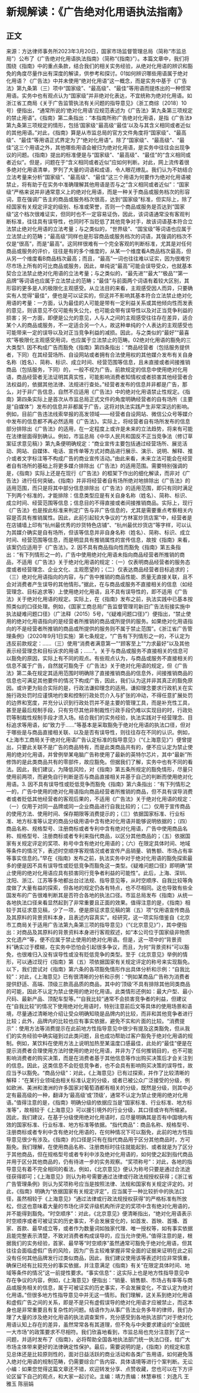 # 新规解读：《广告绝对化用语执法指南》
## 正文
来源：方达律师事务所2023年3月20日，国家市场监督管理总局（简称“市监总局”）公布了《广告绝对化用语执法指南》（简称“《指南》”）。本篇文章中，我们将围绕《指南》中的重点条款，结合我们的相关实务经验，从绝对化用语的辨识和豁免的角度尽量作出有深度的解读，供参考和探讨。01如何辨识哪些用语属于绝对化用语？《广告法》中并未使用“绝对化用语”这一概念，而是实务中基于《广告法》第九条第（三）项中“国家级”、“最高级”、“最佳”等用语而提炼出的一种惯常用语。实务中也有观点认为“国家级”并非绝对化表达，不宜统称为绝对化用语。如浙江省工商局《关于广告监管执法有关问题的指导意见》（浙工商综〔2018〕10号）便指出，“通常所说的‘绝对化用语’应规范表述为《广告法》第九条第三项规定的禁止用语”。《指南》第二条指出：“本指南所称广告绝对化用语，是指《广告法》第九条第三项规定的情形，包括‘国家级’‘最高级’‘最佳’以及与其含义相同或者近似的其他用语。”对此，《指南》算是从市监总局的官方文件角度将“国家级”、“最高级”、“最佳”等用语正式界定为了“绝对化用语”。除了“国家级”、“最高级”、“最佳”这三个用语之外，其他哪些用语会被归为绝对化用语，是实务中往往会出现争议的问题。《指南》提出的标准便是与“国家级”、“最高级”、“最佳”的“含义相同或者近似”。但是，问题在于“含义相同或者近似”应如何判断。对此，网上流传着很多绝对化用语清单，罗列了大量的词语和成语，令人眼花缭乱。我们认为不妨结合立法考量来分析“国家级”、“最高级”、“最佳”这三个用语为何要作为绝对化用语被禁止，将有助于在实务中准确理解其他用语是否与之“含义相同或者近似”：“国家级”严格来说并非通常意义上的绝对化用语，而是一种关于商品或服务档次的形容词，意在强调广告主的商品或服务档次很高，达到“国家级”标准，但实际上，除了经国家有关规定评定的级别、标准或荣誉，否则一个商品或服务是否达到“国家级”这个档次很难证实，但同时也不一定容易证伪，因此，该词语通常没有客观判断标准，往往具有误导性，也同时不当贬低了其他竞争对手，故该词语基本符合立法禁止绝对化用语的立法考量；与之类似的，“世界级”、“国宝级”等词语也应属于立法禁止的范畴；“最高级”同样也是形容商品或服务档次的词语，其强调的档次不仅是“很高”，而是“最高”。这同样很难有一个完全客观的判断标准，尤其是对任何商品或服务的评价，往往是有的多个维度的，从某一个维度看A商品档次最高，但从另一个维度看B商品档次最高；而且，“最高”一词也往往难以证实，因为很难穷尽市场上所有的可比商品或服务，因此，单纯说“最高”可能会误导受众，也就基本契合立法禁止绝对化用语的立法考量；与之类似的，“最先进”“最大”“极品”“第一品牌”等词语也应属于立法禁止的范畴；“最佳”与前面两个词语有着较大区别，其形容的更多是人的极限化主观感受。从立法目的来看，主观感受因人而异，只要确实有人觉得“最佳”，便也是可以证实的，但这并不影响其基本符合立法禁止绝对化用语的考量：一方面，认为最佳的人可能是带有一定利益关系或其他倾向性而发表的意见，则该意见不仅可能有失公允，也可能会带有误导性以及对正当竞争利益的损害；另一方面，即便是公允的意见，人与人之间的主观感受往往存在差异，适合某个人的商品或服务，不一定适合另一个人，故这种单纯的个人表达的主观感受也可能带来一定的误导以及对正当竞争利益的减损。因此，与之类似的“最好”“最喜欢”等极限化主观感受用词，也应属于立法禁止的范畴。02绝对化用语的豁免的三大类型1. 因不构成广告而豁免《指南》第四条指出：“商品经营者（包括服务提供者，下同）在其经营场所、自设网站或者拥有合法使用权的其他媒介发布有关自身名称（姓名）、简称、标识、成立时间、经营范围等信息，且未直接或者间接推销商品（包括服务，下同）的，一般不视为广告。前款规定的信息中使用绝对化用语，商品经营者无法证明其真实性，可能影响消费者知情权或者损害其他经营者合法权益的，依据其他法律、法规进行查处。”经营者发布的信息并非都是广告，那么，对于非广告信息，自然不应适用《广告法》中的绝对化用语禁止性规定。《指南》第四条实际上是首次从市监总局正式文件的角度明确经营者的自有场所（主要是“自媒体”）发布的信息并非都属于广告，这将对执法实践产生非常深远的影响。例如，目前广告违法线索举报的高发领域——经营者自设网站、微信公众号等媒介中发布的信息都不再必然适用《广告法》。实际上，将经营者自有场所发布的信息部分排除出《广告法》的适用，在一定程度上或许是未来的立法趋势，将来有可能在法律层面得到确认。例如，市监总局《中华人民共和国反不正当竞争法（修订草案征求意见稿）》第九条便明确规定：“商业宣传主要包括通过经营场所、展览活动、网站、自媒体、电话、宣传单等方式对商品进行展示、演示、说明、解释、推介或者文字标注等不构成广告的商业宣传活动。”由此来看，未来立法可能会在经营者自有场所的基础上将更多媒介排除出《广告法》的适用范围。需要特别强调的是，《指南》实际上还是在现行《广告法》的框架下作出的细化解读，而非对《广告法》进行任何突破。《指南》并非将经营者自有场所绝对地排除出《广告法》的适用范围，而只是将其中部分信息排除出《广告法》的适用范围，即只有同时满足下列两个标准的，才能排除：信息类型应是有关自身名称（姓名）、简称、标识、成立时间、经营范围等信息；信息目的不得直接或者间接推销商品。实际上，现行《广告法》也是按此标准来判定广告与非广告信息的，尤其是需要重点考察相关内容是否具有推销属性。因此，此前引起较大争议的“方林富炒货店案”中，经营者是在店铺墙上印有“杭州最优秀的炒货特色店铺”、“杭州最优炒货店”等字样，可以认为其媒介确实是自有场所，但该等信息并非自身名称（姓名）、简称、标识、成立时间、经营范围等信息，而是明显具有推销属性的宣传信息，故按《指南》来看，该案仍应适用于《广告法》。2. 因不具有商品指向性而豁免《指南》第五条指出：“有下列情形之一的，广告中使用绝对化用语未指向商品经营者所推销的商品，不适用《广告法》关于绝对化用语的规定：（一）仅表明商品经营者的服务态度或者经营理念、企业文化、主观愿望的；（二）仅表达商品经营者目标追求的；（三）绝对化用语指向的内容，与广告中推销的商品性能、质量无直接关联，且不会对消费者产生误导的其他情形。”据此，在与商品或服务不直接相关的信息（如经营理念、目标追求等）上使用绝对化用语，且不具有误导性的，即不适用《广告法》关于绝对化用语的规定。实际上，在《指南》发布之前，执法实践中已基本按照类似的口径处理。例如，《国家工商总局广告监督管理司新旧广告法衔接实施中执法疑难问题口径》（广法释（2015）5号，“《疑难问题口径》”）便指出，“禁止使用的绝对化用语指向的是经营者所推销的商品或所提供的服务。如果绝对化用语指向的不是经营者所推销的商品或所提供的服务则不属于禁止范围”。《浙江省广告管理条例》（2020年9月1日实施）第七条规定，“广告有下列情形之一的，不认定为违反前款规定：……（三）使用“消费者满意第一”“顾客至上”“力求最好”以及其他表示经营理念和目标诉求的用语；……”。关于与商品或服务不直接相关的信息可以豁免的原因，实际上有不同的观点。有些观点认为，与商品或服务不直接相关的信息不属于广告，自然就可豁免于《广告法》关于绝对化用语的规定，但《广告法》第二条在规定其适用范围时明确除了直接推销商品的信息外，间接推销商品的信息也可满足其他要件的情况下构成广告，因此，我们认为这并非其真正的豁免原因。或许更为贴合实际的是，行政法谦抑理念的适用。谦抑理念要求行政机关在实施行政处罚时应谨慎地约束和控制行政处罚介入与扩张的冲动，不得任意扩展处罚的边界和宽度，并充分认识到行政处罚并不是主要的管理工具，而是补充性工具，甚至是最后规制手段，只有穷尽其他非制裁性行政手段仍难以实现目的时，行政处罚等制裁性规制手段才须入场。结合我们的实务经验，执法实践对于经营理念、目标追求等用语，如“致力于……”等基本是采取豁免于绝对化用语的执法口径，但对于哪些是与商品直接相关联、以及是否有误导性，则往往存在不同的认识。例如，《上海市工商局关于绝对化用语广告认定标准的指导意见》（“《上海意见》”）便曾提出，只要此关联不是广告的商品特有，而是此类商品共有的，便不应认定为禁止使用的绝对化用语，并曾例举某电脑广告称使用了最新的英特尔芯片，其中“最新”所修饰的是此类商品共有的零部件，故应豁免。但据我们了解，实务中也有不同的看法。因此，我们建议，为降低风险，对《指南》第五条所规定的豁免情形，尽量只使用前两项，而避免自行判断是否与商品直接相关并基于自己的判断而使用绝对化用语。3. 因不具有误导性或贬低竞争而豁免《指南》第六条指出：“有下列情形之一的，广告中使用的绝对化用语指向商品经营者所推销的商品，但不具有误导消费者或者贬低其他经营者的客观后果的，不适用《广告法》关于绝对化用语的规定：（一）仅用于对同一品牌或同一企业商品进行自我比较的；（二）仅用于宣传商品的使用方法、使用时间、保存期限等消费提示的；（三）依据国家标准、行业标准、地方标准等认定的商品分级用语中含有绝对化用语并能够说明依据的；（四）商品名称、规格型号、注册商标或者专利中含有绝对化用语，广告中使用商品名称、规格型号、注册商标或者专利来指代商品，以区分其他商品的；（五）依据国家有关规定评定的奖项、称号中含有绝对化用语的；（六）在限定具体时间、地域等条件的情况下，表述时空顺序客观情况或者宣传产品销量、销售额、市场占有率等事实信息的。”早在《指南》发布之前，执法实务中对于绝对化用语的豁免探索最多的便是因不具有误导性或贬低竞争而豁免这一类型。《疑难问题口径》即明确“禁止使用的绝对化用语应具有损害同行竞争者利益的可能性”。此后，上海、深圳、沈阳、浙江、江苏等多地都出台过法规、指导意见等，从时空顺序、自我比较等角度做了大量有益的探索，但各地的规定仍各有特点，也不尽相同。这也导致有些全国发布的广告很难判断其是否符合各地的执法口径。市监总局发布《指南》从统一各地执法口径来看显然起到了非常重要且正面的效果。值得注意的是，《指南》相较于其征求意见稿，少了一项，便是原征求意见稿的第（五）项“仅用语宣传商品及其原料的背景资料本身，且表述内容真实”。经研究，这一项实际借鉴自《北京市工商局关于适用广告法第九条第三项的指导意见》（“《北京意见》”），其中便指出：对商品及其原料的背景资料本身进行客观叙述，如“本公司位于国家级非物质文化遗产”等，便不应属于禁止使用的绝对化用语。但是，这一项中的“背景资料”确实过于模糊，在实务中恐怕会引起很多争议，而且，为何“背景资料”可以豁免，也很难归入没有误导性或没有贬低竞争的类型。至于《北京意见》举例的情形，可以通过现行《指南》第（五）项依据国家有关规定评定的称号来实现豁免。以下，我们尝试对《指南》第六条的各项豁免情形作出具体分析和示例：“自我比较”：对此，《上海意见》已有很清晰的分析和示例：“例如某商品广告称为消费者提供舒适、高端、顶级三款高品质的商品，其中的‘顶级’不具有排除其他同类商品的可能，因此不认定为禁止使用的绝对化用语。此类情形还例如：最大户型、最小尺码、最新产品、顶配车型等。”“自我比较”通常不会损害竞争者的利益，但建议在“自我比较”的情况下使用绝对化用语时，特别注意前后文等具体的使用场景和语境，尽量通过清晰地介绍让受众明确知晓是品牌内的比较，而非和其他竞争者进行比较；此外，品牌内的比较也应有事实依据，避免不实和片面的比较。“消费提示”：使用方法等消费提示在此前地方性指导意见中很少有提及这类豁免，但从我们的实务经验中确实碰到过此类问题，且也成功帮助过客户豁免于绝对化用语的规制。例如，某饮料在使用方法上说明加热至某温度口感最佳，此处的“最佳”便是在提示消费者合理使用方法时使用的绝对化用语，并非为了任何推销目的，也不可能影响消费者的购买决策，而是在消费者基于其他信息等作出购买决策后才会关注到的信息。因此，这类信息不会贬低竞争者，也不会具有影响购买决策的误导性，故应当予以豁免。“商品分级”：对此，《上海意见》已有过探索，并作了比较清晰的解释：“在某行业领域由相关标准认定的分级，或者已被公众广泛接受的分级，例如欧洲、美洲和澳洲的许多国家对葡萄酒都有相关的分级，既然是分级，则其中必定有最高级的一种，翻译为‘最高级’或‘顶级’，通常不认定为禁止使用的绝对化用语。”值得注意的是，《指南》明确分级的依据应当是“国家标准、行业标准、地方标准等”，故相较于《上海意见》可以援引境外的行业分级，其口径或许有所缩紧。因此，我们建议，在基于分级使用绝对化用语时，应尽量明确其是否有中国境内有效的国家标准、行业标准、地方标准等依据。“指代商品”：商品名称、规格型号、注册商标或者专利中含有绝对化用语的，在何种情况下可以豁免，此前的地方性指导意见很少有涉及。《指南》的口径是只有在指代商品用于区分其他商品时，方可豁免。我们理解，在使用商品名称、注册商标时往往就能起到、或者就是为了区分于其他商品，但在规格型号或者专利中涉及绝对化用语的，如何使之起到指代商品并用于区分其他商品的，仍有待进一步的实务观察。“奖项称号”：对此，各地的指导意见有着不完全相同的看法，例如，《北京意见》便认为称号只要是通过合法途径获得即可；《上海意见》则认为称号需要通过法律或行政法规授权获得；《浙江省广告管理条例》则认为奖项称号应当是按照法律、法规和国家有关规定评定的。对此，《指南》明确为“依据国家有关规定评定”，应当属于一种比较折中的执法口径，虽然相较于《上海意见》“通过法律或行政法规授权获得”的严格标准有所放松，但这也意味着大量的市场化评奖评级机构所评定的奖项中含有绝对化用语的，并不能得到豁免。“时空顺序”：对此，《北京意见》便清晰指出，“绝对化用语表示时空顺序或者可被证实的历史事实，不会发展变化的，如首发、首映、首播、首家、首款、最早成立等，或者作为数量词如独家代理、唯一授权等，如有事实依据且能完整表示清楚，不致对消费者构成误导的，应当允许使用。”值得注意的是，根据我们的实务经验，首家、最早等“时空顺序”虽然通常可豁免于绝对化用语，但其往往会面临虚假广告的风险，因为广告主较难掌握非常全面的证据来证明在此之前没有任何其他品牌发行过类似商品，因此，我们建议使用该等表述时应非常慎重，确保已经有比较充分的事实依据，并注意满足《指南》有关“在限定具体时间、地域等条件的情况”这一前提性要求。“事实信息”：这实际上也是地方性指导意见中存在争议的内容，例如，《上海意见》便指出：“销量、销售额、市场占有率等与商品或服务相关的信息，属于可被证实的历史事实，不会发展变化，不宜认定为绝对化用语。”但很多地方性指导意见中并无这一情形。我们理解，这关系到绝对化用语和虚假广告之间的关系，即是不是只有虚假误导的绝对化用语才应被禁止，而这本身也是非常重要且有复杂性的问题。结语作为从事广告法业务多年的律师，我们办理了大量的涉及绝对化用语的执法调查案件，充分感受到各地执法部门对于绝对化用语认知上存在的差异，虽然常常各有其道理，但不免与中央要求建设的“全国统一大市场”的政策要求不尽相符。我们欣喜地看到，市监总局也充分注意到了这一问题，并适时发布了《指南》，必将帮助全国各地执法部门统一执法口径，给广大市场主体带来更好的法律确定性保护。最后，需要说明的是，《指南》的规定和意见总体还是比较原则性的，面对日益活跃的商业活动和各类广告用语，如何避免落入绝对化用语的规制范畴，仍需要综合广告内容、具体语境等进行个案判断。无讼小编：如果您觉得这篇文章还不错，欢迎转发分享、点赞收藏，您也可以在下方评论区留下自己的观点，和大家一起讨论。主编：靖力责编：林慧审核：刘逸凡 王雅玉 陈丽娟